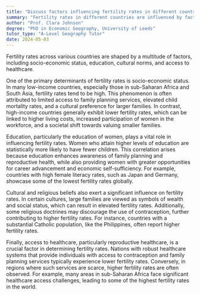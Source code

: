 ```yaml
---
title: "Discuss factors influencing fertility rates in different countries"
summary: "Fertility rates in different countries are influenced by factors such as socio-economic status, education, culture, and healthcare access."
author: "Prof. Clara Johnson"
degree: "PhD in Economic Geography, University of Leeds"
tutor_type: "A-Level Geography Tutor"
date: 2024-05-03
---
```


Fertility rates across various countries are shaped by a multitude of factors, including socio-economic status, education, cultural norms, and access to healthcare.

One of the primary determinants of fertility rates is socio-economic status. In many low-income countries, especially those in sub-Saharan Africa and South Asia, fertility rates tend to be high. This phenomenon is often attributed to limited access to family planning services, elevated child mortality rates, and a cultural preference for larger families. In contrast, high-income countries generally exhibit lower fertility rates, which can be linked to higher living costs, increased participation of women in the workforce, and a societal shift towards valuing smaller families.

Education, particularly the education of women, plays a vital role in influencing fertility rates. Women who attain higher levels of education are statistically more likely to have fewer children. This correlation arises because education enhances awareness of family planning and reproductive health, while also providing women with greater opportunities for career advancement and economic self-sufficiency. For example, countries with high female literacy rates, such as Japan and Germany, showcase some of the lowest fertility rates globally.

Cultural and religious beliefs also exert a significant influence on fertility rates. In certain cultures, large families are viewed as symbols of wealth and social status, which can result in elevated fertility rates. Additionally, some religious doctrines may discourage the use of contraception, further contributing to higher fertility rates. For instance, countries with a substantial Catholic population, like the Philippines, often report higher fertility rates.

Finally, access to healthcare, particularly reproductive healthcare, is a crucial factor in determining fertility rates. Nations with robust healthcare systems that provide individuals with access to contraception and family planning services typically experience lower fertility rates. Conversely, in regions where such services are scarce, higher fertility rates are often observed. For example, many areas in sub-Saharan Africa face significant healthcare access challenges, leading to some of the highest fertility rates in the world.
    